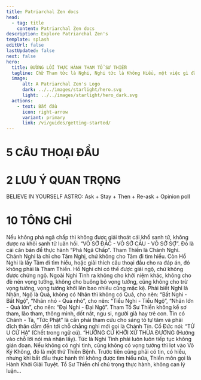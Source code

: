 ```yaml
---
title: Patriarchal Zen docs
head:
  - tag: title
    content: Patriarchal Zen docs
description: Explore Patriarchal Zen's
template: splash
editUrl: false
lastUpdated: false
next: false
hero:
  title: ĐƯỜNG LỐI THỰC HÀNH THAM TỔ SƯ THIỀN
  tagline: Chữ Tham tức là Nghi, Nghi tức là Không Hiểu, một việc gì đã hiểu rồi thì hết nghi, hết Nghi tức là không có Tham, cho nên Tham Thiền rất chú trọng cái Nghi, gọi là Nghi Tình.
  image:
      alt: A Patriarchal Zen's Logo
      dark: ../../images/starlight/hero.svg
      light: ../../images/starlight/hero_dark.svg
  actions:
    - text: Bắt đầu
      icon: right-arrow
      variant: primary
      link: /vi/guides/getting-started/
---
```


<h1>5 CÂU THOẠI ĐẦU</h1>

<CardGrid stagger>

  <Card title="KHI CHƯA CÓ TRỜI ĐẤT, TA LÀ CÁI GÌ?" icon="sun">

  </Card>

  <Card title="MUÔN PHÁP VỀ MỘT, MỘT VỀ CHỖ NÀO?" icon="jira">

  </Card>

  <Card title="TRƯỚC KHI CHA MẸ CHƯA SANH, MẶT MŨI BỔN LAI CỦA TA RA SAO?" icon="moon">

  </Card>

  <Card title="SANH TỪ ĐÂU ĐẾN, CHẾT ĐI VỀ ĐÂU?" icon="pkl">

  </Card>

  <Card title="CHẲNG PHẢI TÂM, CHẲNG PHẢI PHẬT, CHẲNG PHẢI VẬT, LÀ CÁI GÌ?" icon="starlight">

  </Card>

</CardGrid>

<h1>2 LƯU Ý QUAN TRỌNG</h1>

<CardGrid stagger>

  <Card title="TIN TỰ TÂM" icon="heart">
     BELIEVE IN YOURSELF
  </Card>

  <Card title="KHỞI NGHI TÌNH" icon="astro">
    ASTRO: Ask + Stay + Then + Re-ask + Opinion poll
  </Card>

</CardGrid>


<h1>10 TÔNG CHỈ</h1>

<CardGrid stagger>

  <Card title="1️⃣ PHÁ NGÃ CHẤP" icon={null}>
    Nếu không phá ngã chấp thì không được giải thoát cái khổ sanh tử, không được ra khỏi sanh tử luân hồi. “VÔ SỞ ĐẮC - VÔ SỞ CẦU - VÔ SỞ SỢ”.
      Đó là cái căn bản để thực hành “Phá Ngã Chấp”.
  </Card>

  <Card title="2️⃣ PHÂN BIỆT HỒ NGHI VÀ CHÁNH NGHI" icon={null}>
    Tham Thiền là Chánh Nghỉ. Chánh Nghi là chỉ cho Tâm Nghị, chứ không cho Tâm đi tìm hiểu.
      Còn Hồ Nghi là lấy Tâm đi tìm hiểu, hoặc giải thích câu thoại đầu cho ra đáp án, đó không phải là Tham Thiền.
      Hồ Nghi chỉ có thế được giải ngộ, chứ không được chứng ngộ.
  </Card>

  <Card title="3️⃣ CHẲNG CHO KHỞI BIỆT NIỆM" icon={null}>
    Ngoài Nghi Tinh ra không cho khởi niệm khác, không cho đè nén vọng tưởng, không cho buông bỏ vọng tưởng, cũng không cho trừ vọng tưởng, vọng tưởng khởi lên bao nhiêu cũng mặc kệ.
  </Card>

  <Card title="4️⃣ NHÂN QUẢ, NGHI NGỘ" icon={null}>
    Phải biết Nghỉ là Nhân, Ngộ là Quả, không có Nhân thì không có Quả, cho nên: “Bất Nghi - Bất Ngộ”, “Nhân nhỏ - Quả nhỏ”, cho nên: “Tiểu Nghi - Tiểu Ngộ”, “Nhân lớn - Quả lớn”, cho nên: “Đại Nghi - Đại Ngộ”.
  </Card>

  <Card title="5️⃣ CHẲNG PHÂN BIỆT TƯ CÁCH" icon={null}>
    Tham Tổ Sư Thiền không kể sơ tham, lão tham, thông minh, dốt nát, ngu si, người già hay trẻ con.
  </Card>

  <Card title="6️⃣ THÂM TÍN TỰ TÂM" icon={null}>
    Tin có Chánh - Tà, “Tức Phật” là cần phải tham cứu cho sáng tỏ tự tâm và phải đích thân dẫm đến tới chỗ chẳng nghi mới gọi là Chánh Tín.
  </Card>

  <Card title="7️⃣ PHẢI NGỘ TỰ TÁNH" icon={null}>
    Cổ Đức nói: “TỬ U CỨ HẠ” (Chết trong ngữ cú). “HƯỚNG CỬ KHỞI XỨ THỪA ĐƯƠNG (Hướng vào chỗ lời nói mà nhận lấy).
  </Card>

  <Card title="8️⃣ KHÔNG LỌT VÔ KÝ" icon={null}>
    Tức là Nghi Tình phải luôn luôn tiếp tục không gián đoạn. Nếu không có nghi tình, cũng không có vọng tưởng thì lọt vào Vô Ký Không, đó là một thứ Thiền Bệnh.
  </Card>

  <Card title="9️⃣ HÀNH KHỞI GIẢI TUYỆT" icon={null}>
    Trước tiên cũng phải có tin, có hiểu, nhưng khi bắt đầu thực hành thì không được tìm hiểu nữa, Thiền môn gọi là Hành Khởi Giải Tuyệt.
  </Card>

  <Card title="🔟 CHÚ TRỌNG THỰC HÀNH" icon={null}>
    Tổ Sư Thiền chỉ chú trọng thực hành, không can lý luận...
  </Card>
</CardGrid>
